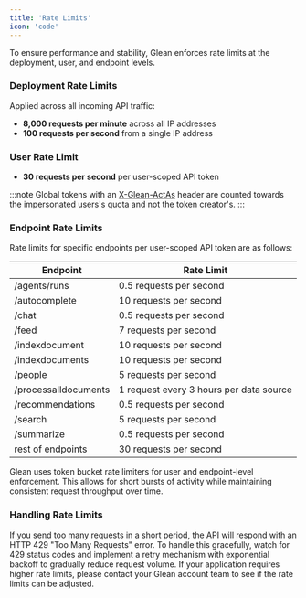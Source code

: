 ```yaml
---
title: 'Rate Limits'
icon: 'code'
---
```


To ensure performance and stability, Glean enforces rate limits at the deployment, user, and endpoint levels.

### Deployment Rate Limits

Applied across all incoming API traffic:

- **8,000 requests per minute** across all IP addresses
- **100 requests per second** from a single IP address

### User Rate Limit

- **30 requests per second** per user-scoped API token

:::note
  Global tokens with an [X-Glean-ActAs](../api-info/client/authentication/glean-issued#authentication-headers) header are counted towards the impersonated users's quota and not the token creator's.
:::

### Endpoint Rate Limits

Rate limits for specific endpoints per user-scoped API token are as follows:

| Endpoint             | Rate Limit                              |
| -------------------- | --------------------------------------- |
| /agents/runs         | 0.5 requests per second                 |
| /autocomplete        | 10 requests per second                  |
| /chat                | 0.5 requests per second                 |
| /feed                | 7 requests per second                   |
| /indexdocument       | 10 requests per second                  |
| /indexdocuments      | 10 requests per second                  |
| /people              | 5 requests per second                   |
| /processalldocuments | 1 request every 3 hours per data source |
| /recommendations     | 0.5 requests per second                 |
| /search              | 5 requests per second                   |
| /summarize           | 0.5 requests per second                 |
| rest of endpoints    | 30 requests per second                  |

Glean uses token bucket rate limiters for user and endpoint-level enforcement. This allows for short bursts of activity while maintaining consistent request throughput over time.

### Handling Rate Limits

If you send too many requests in a short period, the API will respond with an HTTP 429 "Too Many Requests" error. To handle this gracefully, watch for 429 status codes and implement a retry mechanism with exponential backoff to gradually reduce request volume.
If your application requires higher rate limits, please contact your Glean account team to see if the rate limits can be adjusted.
